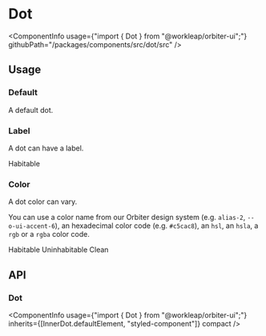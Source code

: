
<Meta
    title="Components/Dot"
    id="dot"
/>

# Dot

<ComponentInfo
    usage={"import { Dot } from \"@workleap/orbiter-ui\";"}
    githubPath="/packages/components/src/dot/src"
/>

## Usage

### Default

A default dot.

<Preview>
    <Story name="default">
        <Dot color="alias-accent" />
    </Story>
</Preview>

### Label

A dot can have a label.

<Preview>
    <Story name="label">
        <Dot color="alias-hard-break">Habitable</Dot>
    </Story>
</Preview>

### Color

A dot color can vary.

You can use a color name from our Orbiter design system (e.g. `alias-2`, `--o-ui-accent-6`), an hexadecimal color code (e.g. `#c5cac8`), an `hsl`, an `hsla`, a `rgb` or a `rgba` color code.

<Preview>
    <Story name="color">
        <Inline>
            <Dot color="alias-hard-break">Habitable</Dot>
            <Dot color="hsl(25, 69%, 41%)">Uninhabitable</Dot>
            <Dot color="--o-ui-accent-6">Clean</Dot>
        </Inline>
    </Story>
</Preview>

## API

### Dot

<ComponentInfo
    usage={"import { Dot } from \"@workleap/orbiter-ui\";"}
    inherits={[InnerDot.defaultElement, "styled-component"]}
    compact
/>

<ArgsTable of={InnerDot} sort="alpha" />
